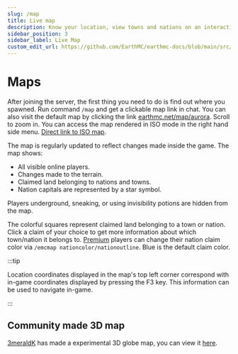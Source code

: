 ---
slug: /map
title: Live map
description: Know your location, view towns and nations on an interactive map.
sidebar_position: 3
sidebar_label: Live Map
custom_edit_url: https://github.com/EarthMC/earthmc-docs/blob/main/src/docs/map.mdx
---
# Maps

After joining the server, the first thing you need to do is find out where you spawned. Run command `/map` and get a clickable map link in chat. You can also visit the default map by clicking the link [earthmc.net/map/aurora](https://earthmc.net/map/aurora/). Scroll to zoom in. You can access the map rendered in ISO mode in the right hand side menu. [Direct link to ISO map](https://earthmc.net/map/aurora/?worldname=earth&mapname=surface).

The map is regularly updated to reflect changes made inside the game. The map shows:

* All visible online players.
* Changes made to the terrain.
* Claimed land belonging to nations and towns.
* Nation capitals are represented by a star symbol.

Players underground, sneaking, or using invisibility potions are hidden from the map. 

The colorful squares represent claimed land belonging to a town or nation. Click a claim of your choice to get more information about which town/nation it belongs to. [Premium](https://earthmc.net/premium/) players can change their nation claim color via `/emcmap nationcolor/nationoutline`. Blue is the default claim color.

:::tip

Location coordinates displayed in the map's top left corner correspond with in-game coordinates displayed by pressing the F3 key. This information can be used to navigate in-game.

:::

## Community made 3D map
[3meraldK](https://github.com/3meraldK) has made a experimental 3D globe map, you can view it [here](https://3meraldk.github.io/dynglobe/). 
